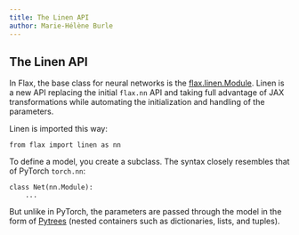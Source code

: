 ```yaml
---
title: The Linen API
author: Marie-Hélène Burle
---
```


## The Linen API

In Flax, the base class for neural networks is the [flax.linen.Module](https://flax.readthedocs.io/en/latest/api_reference/flax.linen/module.html). Linen is a new API replacing the initial `flax.nn` API and taking full advantage of JAX transformations while automating the initialization and handling of the parameters.

Linen is imported this way:

```.python
from flax import linen as nn
```

To define a model, you create a subclass. The syntax closely resembles that of PyTorch `torch.nn`:

```.python
class Net(nn.Module):
    ...
```

But unlike in PyTorch, the parameters are passed through the model in the form of [Pytrees](https://mint.westdri.ca/ai/jx_pytree) (nested containers such as dictionaries, lists, and tuples).
